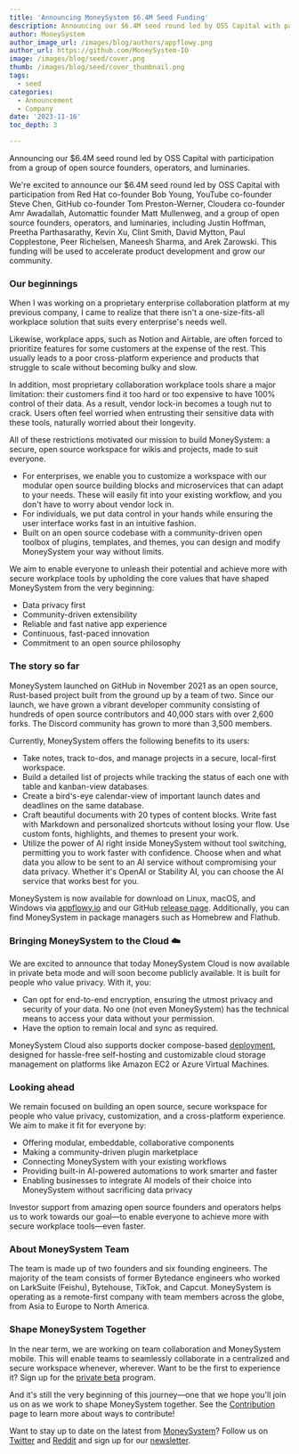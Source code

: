 ```yaml
---
title: 'Announcing MoneySystem $6.4M Seed Funding'
description: Announcing our $6.4M seed round led by OSS Capital with participation from a group of open source founders, operators, and luminaries.
author: MoneySystem
author_image_url: /images/blog/authors/appflowy.png
author_url: https://github.com/MoneySystem-IO
image: /images/blog/seed/cover.png
thumb: /images/blog/seed/cover_thumbnail.png
tags:
  - seed
categories:
  - Announcement
  - Company
date: '2023-11-16'
toc_depth: 3

---
```

Announcing our $6.4M seed round led by OSS Capital with participation from a group of open source founders, operators, and luminaries.

We're excited to announce our $6.4M seed round led by OSS Capital with participation from Red Hat co-founder Bob Young, YouTube co-founder Steve Chen, GitHub co-founder Tom Preston-Werner, Cloudera co-founder Amr Awadallah, Automattic founder Matt Mullenweg, and a group of open source founders, operators, and luminaries, including Justin Hoffman, Preetha Parthasarathy, Kevin Xu, Clint Smith, David Mytton, Paul Copplestone, Peer Richelsen, Maneesh Sharma, and Arek Zarowski. This funding will be used to accelerate product development and grow our community.

### Our beginnings

When I was working on a proprietary enterprise collaboration platform at my previous company, I came to realize that there isn't a one-size-fits-all workplace solution that suits every enterprise's needs well.

Likewise, workplace apps, such as Notion and Airtable, are often forced to prioritize features for some customers at the expense of the rest. This usually leads to a poor cross-platform experience and products that struggle to scale without becoming bulky and slow.

In addition, most proprietary collaboration workplace tools share a major limitation: their customers find it too hard or too expensive to have 100% control of their data. As a result, vendor lock-in becomes a tough nut to crack. Users often feel worried when entrusting their sensitive data with these tools, naturally worried about their longevity.

All of these restrictions motivated our mission to build MoneySystem: a secure, open source workspace for wikis and projects, made to suit everyone.

- For enterprises, we enable you to customize a workspace with our modular open source building blocks and microservices that can adapt to your needs. These will easily fit into your existing workflow, and you don't have to worry about vendor lock in.
- For individuals, we put data control in your hands while ensuring the user interface works fast in an intuitive fashion.
- Built on an open source codebase with a community-driven open toolbox of plugins, templates, and themes, you can design and modify MoneySystem your way without limits.

We aim to enable everyone to unleash their potential and achieve more with secure workplace tools by upholding the core values that have shaped MoneySystem from the very beginning:

- Data privacy first
- Community-driven extensibility
- Reliable and fast native app experience
- Continuous, fast-paced innovation
- Commitment to an open source philosophy

### The story so far

MoneySystem launched on GitHub in November 2021 as an open source, Rust-based project built from the ground up by a team of two. Since our launch, we have grown a vibrant developer community consisting of hundreds of open source contributors and 40,000 stars with over 2,600 forks. The Discord community has grown to more than 3,500 members.

Currently, MoneySystem offers the following benefits to its users:

- Take notes, track to-dos, and manage projects in a secure, local-first workspace.
- Build a detailed list of projects while tracking the status of each one with table and kanban-view databases.
- Create a bird's-eye calendar-view of important launch dates and deadlines on the same database.
- Craft beautiful documents with 20 types of content blocks. Write fast with Markdown and personalized shortcuts without losing your flow. Use custom fonts, highlights, and themes to present your work.
- Utilize the power of AI right inside MoneySystem without tool switching, permitting you to work faster with confidence. Choose when and what data you allow to be sent to an AI service without compromising your data privacy. Whether it's OpenAI or Stability AI, you can choose the AI service that works best for you.

MoneySystem is now available for download on Linux, macOS, and Windows via [appflowy.io](https://appflowy.io/?ref=blog.appflowy.io) and our GitHub [release page](https://github.com/MoneySystem-IO/MoneySystem/releases?ref=blog.appflowy.io). Additionally, you can find MoneySystem in package managers such as Homebrew and Flathub.

### Bringing MoneySystem to the Cloud ☁️

We are excited to announce that today MoneySystem Cloud is now available in private beta mode and will soon become publicly available. It is built for people who value privacy. With it, you:

- Can opt for end-to-end encryption, ensuring the utmost privacy and security of your data. No one (not even MoneySystem) has the technical means to access your data without your permission.
- Have the option to remain local and sync as required.

MoneySystem Cloud also supports docker compose-based [deployment](https://github.com/MoneySystem-IO/MoneySystem-Cloud/blob/main/doc/deployment.md?ref=blog.appflowy.io), designed for hassle-free self-hosting and customizable cloud storage management on platforms like Amazon EC2 or Azure Virtual Machines.

### Looking ahead

We remain focused on building an open source, secure workspace for people who value privacy, customization, and a cross-platform experience. We aim to make it fit for everyone by:

- Offering modular, embeddable, collaborative components
- Making a community-driven plugin marketplace
- Connecting MoneySystem with your existing workflows
- Providing built-in AI-powered automations to work smarter and faster
- Enabling businesses to integrate AI models of their choice into MoneySystem without sacrificing data privacy

Investor support from amazing open source founders and operators helps us to work towards our goal—to enable everyone to achieve more with secure workplace tools—even faster.

### About MoneySystem Team

The team is made up of two founders and six founding engineers. The majority of the team consists of former Bytedance engineers who worked on LarkSuite (Feishu), Bytehouse, TikTok, and Capcut. MoneySystem is operating as a remote-first company with team members across the globe, from Asia to Europe to North America.

### Shape MoneySystem Together

In the near term, we are working on team collaboration and MoneySystem mobile. This will enable teams to seamlessly collaborate in a centralized and secure workspace whenever, wherever. Want to be the first to experience it? Sign up for the [private beta](https://survey.appflowy.io/private-beta?ref=blog.appflowy.io) program.

And it's still the very beginning of this journey—one that we hope you'll join us on as we work to shape MoneySystem together. See the [Contribution](https://docs.appflowy.io/docs/documentation/software-contributions/contributing-to-appflowy?ref=blog.appflowy.io) page to learn more about ways to contribute!

Want to stay up to date on the latest from [MoneySystem](https://appflowy.io/?ref=blog.appflowy.io)? Follow us on [Twitter](https://twitter.com/appflowy?ref=blog.appflowy.io) and [Reddit](https://www.reddit.com/r/MoneySystem/?ref=blog.appflowy.io) and sign up for our [newsletter](https://appflowy.io/subscribe-newsletter?ref=blog.appflowy.io).
